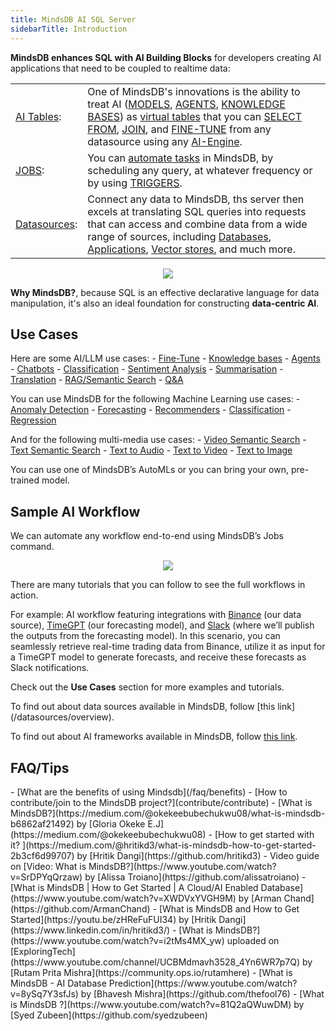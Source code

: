 ```yaml
---
title: MindsDB AI SQL Server
sidebarTitle: Introduction
---
```


<strong>MindsDB enhances SQL with AI Building Blocks</strong> for developers creating AI applications that need to be coupled to realtime data:


|  |  |
| -------- | ------- |
| [AI Tables](/ai-engines/overview): |  One of MindsDB's innovations is the ability to treat AI ([MODELS](/model-types), [AGENTS](/agents/agent), [KNOWLEDGE BASES](/agents/knowledge-bases)) as [virtual tables](/generative-ai-tables) that you can [SELECT FROM](/sql/get-single-prediction), [JOIN](/sql/get-batch-predictions), and [FINE-TUNE](/sql/api/finetune) from any datasource using any [AI-Engine](/ai-engines/overview). |
| [JOBS](/sql/create/jobs): | You can [automate tasks](/sql/create/jobs) in MindsDB, by scheduling any query, at whatever frequency or by using [TRIGGERS](/sql/create/trigger). |
| [Datasources](/datasources/overview): | Connect any data to MindsDB,  ths server then excels at translating SQL queries into requests that can access and combine data from a wide range of sources, including [Databases](/datasources/overview#databases), [Applications](/datasources/overview#applications), [Vector stores](/datasources/overview#vector-databases), and much more. |

<p align="center">
  <img src="https://docs.google.com/drawings/d/e/2PACX-1vRAViEKpgXsOrwgqHUL-E2XSeo48ZLFYFJAiU69qE0OH__mcNvp1I8Dx4KebH1Rvp-9GjUTz4MtCVBp/pub?w=903&h=500"/>
</p>  

<Tip>
<strong>Why MindsDB?</strong>, because SQL is an effective declarative language for data manipulation, it's also an ideal foundation for constructing <strong>data-centric AI</strong>. 
</Tip>

## Use Cases


Here are some AI/LLM use cases:
      - [Fine-Tune](sql/api/finetune#example-3-openai-model)
      - [Knowledge bases](/agents/knowledge-bases)
      - [Agents](/agents/agent)
      - [Chatbots](/sql/tutorials/twitterbot-mariadb-enterprise-server-skysql)
      - [Classification](/nlp/nlp-extended-examples#text-classification)
      - [Sentiment Analysis](/nlp/sentiment-analysis-inside-mysql-with-openai)
      - [Summarisation](/nlp/text-summarization-inside-mysql-with-openai)
      - [Translation](/nlp/nlp-extended-examples#translation)
      - [RAG/Semantic Search](/integrations/ai-engines/rag)
      - [Q&A](/nlp/question-answering-inside-mysql-with-openai)

You can use MindsDB for the following Machine Learning use cases:
      - [Anomaly Detection](/integrations/ai-engines/anomaly)
      - [Forecasting](/sql/tutorials/eeg-forecasting)
      - [Recommenders](sql/tutorials/recommenders)
      - [Classification](/sql/tutorials/customer-churn)
      - [Regression](/sql/tutorials/home-rentals)

And for the following multi-media use cases:
      - [Video Semantic Search](/integrations/ai-engines/twelvelabs)
      - [Text Semantic Search](/integrations/ai-engines/replicate-img2text)
      - [Text to Audio](/integrations/ai-engines/replicate-audio)
      - [Text to Video](/integrations/ai-engines/replicate-text2video)
      - [Text to Image](/integrations/ai-engines/replicate-text2img)

You can use one of MindsDB’s AutoMLs or you can bring your own, pre-trained model.

## Sample AI Workflow

We can automate any workflow end-to-end using MindsDB’s Jobs command.

<p align="center">
  <img src="https://docs.google.com/drawings/d/e/2PACX-1vTlROMTlXiYUecoAogwjBVI0eQDYWWI-aY5npcxVjfLzGL6Fs2-YN-aOcUeWFCDzZDxveYe5Dxwilia/pub?w=1438&h=703"/>
</p>

There are many tutorials that you can follow to see the full workflows in action. 

For example: AI workflow featuring integrations with [Binance](/integrations/app-integrations/binance) (our data source), [TimeGPT](/integrations/ai-engines/timegpt) (our forecasting model), and [Slack](/integrations/app-integrations/slack) (where we’ll publish the outputs from the forecasting model). In this scenario, you can seamlessly retrieve real-time trading data from Binance, utilize it as input for a TimeGPT model to generate forecasts, and receive these forecasts as Slack notifications.


Check out the **Use Cases** section for more examples and tutorials.

<Note>
To find out about data sources available in MindsDB, follow [this link](/datasources/overview).

To find out about AI frameworks available in MindsDB, follow [this link](/ai-engines/overview).
</Note>

## FAQ/Tips
<Tip>
- [What are the benefits of using Mindsdb](/faq/benefits)
- [How to contribute/join to the MindsDB project?](contribute/contribute)
- [What is MindsDB?](https://medium.com/@okekeebubechukwu08/what-is-mindsdb-b6862af21492)
  by [Gloria Okeke E.J](https://medium.com/@okekeebubechukwu08)
- [How to get started with it? ](https://medium.com/@hritikd3/what-is-mindsdb-how-to-get-started-2b3cf6d99707)
  by [Hritik Dangi](https://github.com/hritikd3)
- Video guide on [Video: What is MindsDB?](https://www.youtube.com/watch?v=SrDPYqQrzaw) by
  [Alissa Troiano](https://github.com/alissatroiano)
- [What is MindsDB | How to Get Started | A Cloud/AI Enabled Database](https://www.youtube.com/watch?v=XWDVxYVGH9M)
  by [Arman Chand](https://github.com/ArmanChand)
- [What is MindsDB and How to Get Started](https://youtu.be/zHReFuFUI34) by
  [Hritik Dangi](https://www.linkedin.com/in/hritikd3/)
- [What is MindsDB?](https://www.youtube.com/watch?v=i2tMs4MX_yw) uploaded on
  [ExploringTech](https://www.youtube.com/channel/UCBMdmavh3528_4Yn6WR7p7Q) by
  [Rutam Prita Mishra](https://community.ops.io/rutamhere)
- [What is MindsDB - AI Database Prediction](https://www.youtube.com/watch?v=8ySq7Y3sfJs)
  by [Bhavesh Mishra](https://github.com/thefool76)
- [What is MindsDB ?](https://www.youtube.com/watch?v=81Q2aQWuwDM) by
  [Syed Zubeen](https://github.com/syedzubeen)
</Tip>
